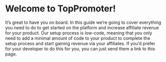 # Welcome to TopPromoter!

It’s great to have you on board. 
In this guide we’re going to cover everything you need to do to get started on the platform and increase affiliate revenue for your product.
Our setup process is low-code, meaning that you only need to add a minimal amount of code to your product to complete the setup process and start gaining revenue via your affiliates. If you’d prefer for your developer to do this for you, you can just send them a link to this page.